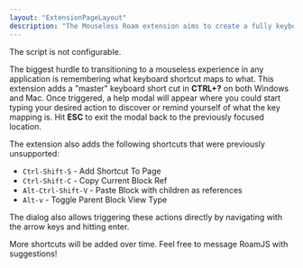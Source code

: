 ```yaml
---
layout: "ExtensionPageLayout"
description: "The Mouseless Roam extension aims to create a fully keyboard accessible experience in Roam!"
---
```


The script is not configurable.

The biggest hurdle to transitioning to a mouseless experience in any application is remembering what keyboard shortcut maps to what. This extension adds a "master" keyboard short cut in **CTRL+?** on both Windows and Mac. Once triggered, a help modal will appear where you could start typing your desired action to discover or remind yourself of what the key mapping is. Hit **ESC** to exit the modal back to the previously focused location.

The extension also adds the following shortcuts that were previously unsupported:
- `Ctrl-Shift-S` - Add Shortcut To Page
- `Ctrl-Shift-C` - Copy Current Block Ref
- `Alt-Ctrl-Shift-V` - Paste Block with children as references
- `Alt-v` - Toggle Parent Block View Type

The dialog also allows triggering these actions directly by navigating with the arrow keys and hitting enter.

More shortcuts will be added over time. Feel free to message RoamJS with suggestions!
